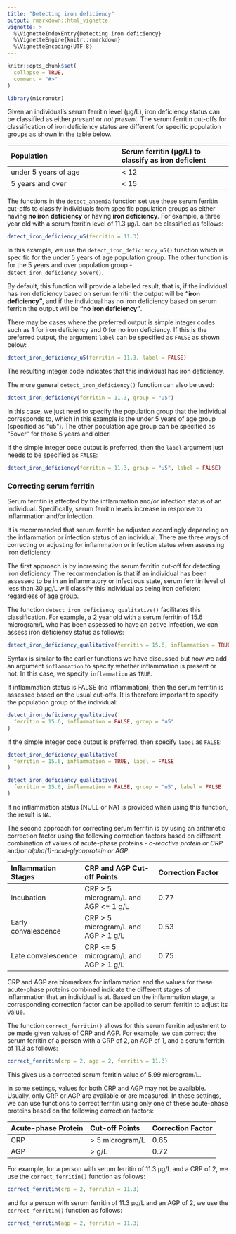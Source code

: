 ```yaml
---
title: "Detecting iron deficiency"
output: rmarkdown::html_vignette
vignette: >
  %\VignetteIndexEntry{Detecting iron deficiency}
  %\VignetteEngine{knitr::rmarkdown}
  %\VignetteEncoding{UTF-8}
---
```


```r
knitr::opts_chunk$set(
  collapse = TRUE,
  comment = "#>"
)
```

```r
library(micronutr)
```

Given an individual's serum ferritin level (µg/L), iron deficiency status can be classified as either *present* or *not present*. The serum ferritin cut-offs for classification of iron deficiency status are different for specific population groups as shown in the table below.

**Population** | **Serum ferritin (µg/L) to classify as iron deficient** 
:--- | :--- 
under 5 years of age |	< 12
5 years and over | < 15

The functions in the `detect_anaemia` function set use these serum ferritin cut-offs to classify individuals from specific population groups as either having **no iron deficiency** or having **iron deficiency**. For example, a three year old with a serum ferritin level of 11.3 µg/L can be classified as follows:

```r
detect_iron_deficiency_u5(ferritin = 11.3)
```

In this example, we use the `detect_iron_deficiency_u5()` function which is specific for the under 5 years of age population group. The other function is for the 5 years and over population group - `detect_iron_deficiency_5over()`.

By default, this function will provide a labelled result, that is, if the individual has iron deficiency based on serum ferritin the output will be **"iron deficiency"**, and if the individual has no iron deficiency based on serum ferritin the output will be **"no iron deficiency"**.

There may be cases where the preferred output is simple integer codes such as 1 for iron deficiency and 0 for no iron deficiency. If this is the preferred output, the argument `label` can be specified as `FALSE` as shown below:

```r
detect_iron_deficiency_u5(ferritin = 11.3, label = FALSE)
```

The resulting integer code indicates that this individual has iron deficiency.

The more general `detect_iron_deficiency()` function can also be used:

```r
detect_iron_deficiency(ferritin = 11.3, group = "u5")
```

In this case, we just need to specify the population group that the individual corresponds to, which in this example is the under 5 years of age group (specified as "u5"). The other population age group can be specified as "5over" for those 5 years and older.

If the simple integer code output is preferred, then the `label` argument just needs to be specified as `FALSE`:

```r
detect_iron_deficiency(ferritin = 11.3, group = "u5", label = FALSE)
```

### Correcting serum ferritin

Serum ferritin is affected by the inflammation and/or infection status of an individual. Specifically, serum ferritin levels increase in response to inflammation and/or infection. 

It is recommended that serum ferritin be adjusted accordingly depending on the inflammation or infection status of an individual. There are three ways of correcting or adjusting for inflammation or infection status when assessing iron deficiency.

The first approach is by increasing the serum ferritin cut-off for detecting iron deficiency. The recommendation is that if an individual has been assessed to be in an inflammatory or infectious state, serum ferritin level of less than 30 µg/L will classify this individual as being iron deficient regardless of age group.

The function `detect_iron_deficiency_qualitative()` facilitates this classification. For example, a 2 year old with a serum ferritin of 15.6 microgram/L who has been assessed to have an active infection, we can assess iron deficiency status as follows:

```r
detect_iron_deficiency_qualitative(ferritin = 15.6, inflammation = TRUE)
```

Syntax is similar to the earlier functions we have discussed but now we add an argument `inflammation` to specify whether inflammation is present or not. In this case, we specify `inflammation` as `TRUE`.

If inflammation status is FALSE (no inflammation), then the serum ferritin is assessed based on the usual cut-offs. It is therefore important to specify the population group of the individual:

```r
detect_iron_deficiency_qualitative(
  ferritin = 15.6, inflammation = FALSE, group = "u5"
)
```

If the simple integer code output is preferred, then specify `label` as `FALSE`:

```r
detect_iron_deficiency_qualitative(
  ferritin = 15.6, inflammation = TRUE, label = FALSE
)
```

```r
detect_iron_deficiency_qualitative(
  ferritin = 15.6, inflammation = FALSE, group = "u5", label = FALSE
)
```

If no inflammation status (NULL or NA) is provided when using this function, the result is `NA`.

The second approach for correcting serum ferritin is by using an arithmetic correction factor using the following correction factors based on different combination of values of acute-phase proteins - *c-reactive protein or CRP* and/or *alpha(1)-acid-glycoprotein or AGP*:

**Inflammation Stages** | **CRP and AGP Cut-off Points** | **Correction Factor**
:--- | :--- | :---
Incubation | CRP > 5 microgram/L and AGP <= 1 g/L | 0.77
Early convalescence | CRP > 5 microgram/L and AGP > 1 g/L | 0.53
Late convalescence | CRP <= 5 microgram/L and AGP > 1 g/L | 0.75

CRP and AGP are biomarkers for inflammation and the values for these acute-phase proteins combined indicate the different stages of inflammation that an individual is at. Based on the inflammation stage, a corresponding correction factor can be applied to serum ferritin to adjust its value.

The function `correct_ferritin()` allows for this serum ferritin adjustment to be made given values of CRP and AGP. For example, we can correct the serum ferritin of a person with a CRP of 2, an AGP of 1, and a serum ferritin of 11.3 as follows:

```r
correct_ferritin(crp = 2, agp = 2, ferritin = 11.3)
```

This gives us a corrected serum ferritin value of 5.99 microgram/L.

In some settings, values for both CRP and AGP may not be available. Usually, only CRP or AGP are available or are measured. In these settings, we can use functions to correct ferritin using only one of these acute-phase proteins based on the following correction factors:

**Acute-phase Protein** | **Cut-off Points** | **Correction Factor**
:--- | :--- | :---
CRP | > 5 microgram/L | 0.65
AGP | > g/L | 0.72

For example, for a person with serum ferritin of 11.3 µg/L and a CRP of 2, we use the `correct_ferritin()` function as follows:

```r
correct_ferritin(crp = 2, ferritin = 11.3)
```

and for a person with serum ferritin of 11.3 µg/L and an AGP of 2, we use the `correct_ferritin()` function as follows:

```r
correct_ferritin(agp = 2, ferritin = 11.3)
```

<br/>
<br/>
